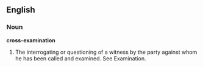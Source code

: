 ==English==

===Noun===

'''cross-examination'''

#The interrogating or questioning of a witness by the party against whom he has been called and examined. See Examination.